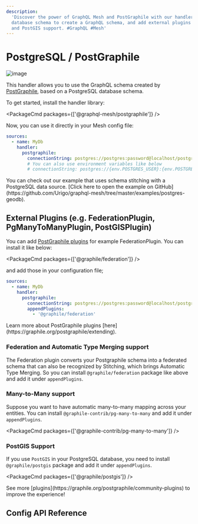 ```yaml
---
description:
  'Discover the power of GraphQL Mesh and PostGraphile with our handler library! Use your PostgreSQL
  database schema to create a GraphQL schema, and add external plugins for federation, many-to-many,
  and PostGIS support. #GraphQL #Mesh'
---
```



# PostgreSQL / PostGraphile

![image](https://user-images.githubusercontent.com/20847995/79219670-5ae06300-7e5b-11ea-81f1-d0c08a884607.png)

This handler allows you to use the GraphQL schema created by
[PostGraphile](https://graphile.org/postgraphile), based on a PostgreSQL database schema.

To get started, install the handler library:

<PackageCmd packages={['@graphql-mesh/postgraphile']} />

Now, you can use it directly in your Mesh config file:

```yaml filename=".meshrc.yaml" {4-7}
sources:
  - name: MyDb
    handler:
      postgraphile:
        connectionString: postgres://postgres:password@localhost/postgres
        # You can also use environment variables like below
        # connectionString: postgres://{env.POSTGRES_USER}:{env.POSTGRES_PASSWORD}@localhost/postgres
```

<Callout>
  You can check out our example that uses schema stitching with a PostgreSQL data source. [Click
  here to open the example on
  GitHub](https://github.com/Urigo/graphql-mesh/tree/master/examples/postgres-geodb).
</Callout>

## External Plugins (e.g. FederationPlugin, PgManyToManyPlugin, PostGISPlugin)

You can add [PostGraphile plugins](https://graphile.org/postgraphile/community-plugins) for example
FederationPlugin. You can install it like below:

<PackageCmd packages={['@graphile/federation']} />

and add those in your configuration file;

```yaml filename=".meshrc.yaml" {6-7}
sources:
  - name: MyDb
    handler:
      postgraphile:
        connectionString: postgres://postgres:password@localhost/postgres
        appendPlugins:
          - '@graphile/federation'
```

<Callout>
  Learn more about PostGraphile plugins [here](https://graphile.org/postgraphile/extending).
</Callout>

### Federation and Automatic Type Merging support

The Federation plugin converts your Postgraphile schema into a federated schema that can also be
recognized by Stitching, which brings Automatic Type Merging. So you can install
`@graphile/federation` package like above and add it under `appendPlugins`.

### Many-to-Many support

Suppose you want to have automatic many-to-many mapping across your entities. You can install
`@graphile-contrib/pg-many-to-many` and add it under `appendPlugins`.

<PackageCmd packages={['@graphile-contrib/pg-many-to-many']} />

### PostGIS Support

If you use `PostGIS` in your PostgreSQL database, you need to install `@graphile/postgis` package
and add it under `appendPlugins`.

<PackageCmd packages={['@graphile/postgis']} />

<Callout>
  See more [plugins](https://graphile.org/postgraphile/community-plugins) to improve the experience!
</Callout>

## Config API Reference


<API />
